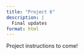 ```yaml
---
title: "Project 6"
description: |
  Final updates
format: html
---
```


Project instructions to come!

<!--

The plan for project 5 is to update your website (and mini-projects within) so that it puts your best foot forward for anyone who might be looking at it. That is, remove all of the information about the class, and make it a website about you and your work more generally.

## Tasks

Project 5 has two main tasks:

1. The first is to re-do all the previous projects. Not only should you address all the issues that have been previously brought to light (see comments on projects on Canvas), but you should also do things like removing the warnings & messages.  Making sure that all data and ideas have been properly cited.  Rewriting any code so that it is actually **your** work (instead of, for example, copied directly from ChatGPT). Giving all graphs proper captions. Explaining your work.  You will write up (and turn in, separate from your website) a document explaining what changes and updates you've made.

2. The second thing to do is to prepare a ~5 min presentation on some aspect of your project.  It can be about any aspect of the project (or all aspects of the project), and your presentation should be as if to a client about the work.  You'll create the presentation in Quarto (formatted as revealjs) rendered to html.  The presentation will be either on Friday Dec 6th during reading days (9am-noon) or during our regularly scheduled final time, Monday Dec 9th 9am-noon (your choice).


## Timeline

Mini-Project 5 must be submitted on Canvas (not Gradescope) by **11:59 PM on Monday December 9**.  To Canvas submit two things:  1. the URL of your overall website, 2. a document detailing the changes you have made.

Additionally, you will give a ~5 min presentation to the class on some aspect(s) of your project.  You can describe one of the mini-projects, the creation of the website, the entire project overall, or any other aspect of the project.  (You will present either on the Friday Dec 6th during reading days (9am-noon) or during our regularly scheduled final time, Monday Dec 9th 9am-noon.)

## Presentation

Your slides should be created in Quarto (formatted as revealjs) and rendered to html.  They should be linked to the website. A new slide is created by a second level header: `##`.  The YAML for the presentation slides might look like this:

```
---
title: "title of presentation"
author: "your name"
subtitle: "date of presentation"
format:
  revealjs:
    scrollable: true
    slide-number: true
    show-slide-number: all
    embed-resources: true
execute:
  echo: true
  warning: false
  message: false
---
```



## Hints

IMPORTANT:  you want your website to represent **your** knowledge.  If all the code on the website is from chatGPT, you should go back and re-write the code so that it actually represents what you have learned in the class.

  * clean up the entire website
     - no warnings or messages
     - all plots with good labeling
     - alt text on all plots
     - good narrative describing 
     - adding a plot when you introduce the data to introduce the reader to the data / context  (e.g., if you are doing a permutation test, start by providing a visualization of the data / variables of interest before you do the test so that the reader understands your context.)
     - add comments within the code to help the reader navigate what you are doing.
     - making sure that all work, data sources, etc. are documented appropriately
     
  * create a corresponding document (text, Word, Google doc, etc.) describing (in enough detail to receive credit!) all of the changes you've made from the original set of projects.
  
  * don't call your analyses "my website" or "mini-project 2", use descriptive names that will make sense after the semester is over (to someone looking at your website who doesn't know about our class).
  
  * make sure that your citations are full.  That is, provide more than the TidyTuesday URL. Who collected the data? Why? What is the original source of the information?
  
  * if you didn't put the recent projects onto your website, do so now.
  
  * provide a narrative setting up the analysis.  Don't just start with code.
  
  * use exploratory data analysis to set up the example.  That is, show a plot / table of the original data.  Explain the variables to your reader.
  
  * use the tidyverse.  If you have gotten code from a different place (which uses `$` for example), translate the code into a tidy pipeline.


## Extra credit

You may earn one extra credit point toward the projects for doing something new / expanding extensively on one of the previous projects. To earn extra credit, please give a full explanation for what you did.  Stating "I added regular expressions" is not sufficient for me to get a sense for what you did.  Feel free to include before and after images in your project write-up.

Some examples include:

   - add extensive regular expressions to the project on string data
   - add a shiny or plotly example to the graphs from TidyTuesday
   - expanding on the website in new ways: adding a resume, including multiple new tabs to highlight other projects you've worked on, changing the format of the website, etc.

-->
  
  

